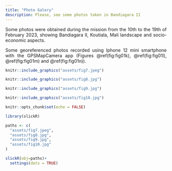 ```yaml
---
title: "Photo Galery"
description: Please, see some photos taken in Bandiagara II
---
```

<div style="text-align: justify"> 
Some photos were obtained during the mission from the 10th to the 19th of February 2023, showing Bandiagara II, Koutiala, Mali landscape and socio-economic aspects.
  

Some georeferenced photos recorded using Iphone 12 mini smartphone with the GPSMapCamera app (Figures \@ref(fig:fig01k), \@ref(fig:fig01l), \@ref(fig:fig01m) and \@ref(fig:fig01n)).


```r

knitr::include_graphics("assets/fig7.jpeg")

```

```r

knitr::include_graphics("assets/fig8.jpg")

```

```r

knitr::include_graphics("assets/fig9.jpg")

```

```r

knitr::include_graphics("assets/fig10.jpg")

```


```r
knitr::opts_chunk$set(echo = FALSE)
```



```r

library(slickR)

paths <- c(
  "assets/fig7.jpeg",
  "assets/fig8.jpg",
  "assets/fig9.jpg",
  "assets/fig10.jpg"
)

slickR(obj=paths)+ 
  settings(dots = TRUE)


```


